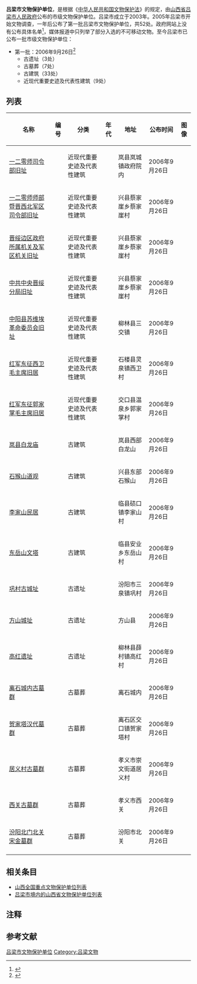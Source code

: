 '''吕梁市文物保护单位'''，是根据《[[中华人民共和国文物保护法|中华人民共和国文物保护法]]》的规定，由[[山西省|山西省]][[吕梁市|吕梁市]][[吕梁市人民政府|人民政府]]公布的市级文物保护单位。吕梁市成立于2003年。2005年吕梁市开始文物调查，一年后公布了第一批吕梁市文物保护单位，共52处。政府网站上没有公布具体名单<ref>{{cite web|title=我市第一批市级文物保护单位已公布|url=http://www.llipb.com/content/%E6%96%B0%E5%BB%BA%E6%96%87%E4%BB%B6%E5%A4%B9/2006-09/25/content_37574.htm|publisher=吕梁市人民政府|accessdate=2013-07-23|archive-date=2016-03-04|archive-url=https://web.archive.org/web/20160304093811/http://www.llipb.com/content/%E6%96%B0%E5%BB%BA%E6%96%87%E4%BB%B6%E5%A4%B9/2006-09/25/content_37574.htm|dead-url=no}}</ref>，媒体报道中只列举了部分入选的不可移动文物。至今吕梁市已公布一批市级文物保护单位：
* 第一批：2006年9月26日<ref>{{cite news|title=吕梁公布52个市级文物保护单位|url=http://www.sx.xinhuanet.com/dfzx/zfwz/2006-09/27/content_8142502.htm|accessdate=2013-07-23|newspaper=山西青年报|date=2006-09-27|deadurl=yes|archiveurl=https://web.archive.org/web/20061010210358/http://www.sx.xinhuanet.com/dfzx/zfwz/2006-09/27/content_8142502.htm|archivedate=2006-10-10}}</ref>
**古遗址（3处）
**古墓葬（7处）
**古建筑（33处）
**近现代重要史迹及代表性建筑（9处）

==列表==
{{未完成列表}}
<center>
{| class="wikitable sortable"
|- 
!名称 
!编号
!分类 
!年代
!地址
!公布时间
!图像
|-
|[[一二零师司令部旧址|一二零师司令部旧址]]
|
|近现代重要史迹及代表性建筑
|
|岚县岚城镇政府院内
|2006年9月26日
| style="padding:0"|
|-
|[[一二零师师部暨晋西北军区司令部旧址|一二零师师部暨晋西北军区司令部旧址]]
|
|近现代重要史迹及代表性建筑
|
|兴县蔡家崖乡蔡家崖村
|2006年9月26日
| style="padding:0"|
|-
|[[晋绥边区政府所属机关及军区机关旧址|晋绥边区政府所属机关及军区机关旧址]]
|
|近现代重要史迹及代表性建筑
|
|兴县蔡家崖乡蔡家崖村
|2006年9月26日
| style="padding:0"|
|-
|[[中共中央晋绥分局旧址|中共中央晋绥分局旧址]]
|
|近现代重要史迹及代表性建筑
|
|兴县蔡家崖乡蔡家崖村
|2006年9月26日
| style="padding:0"|
|-
|[[中阳县苏维埃革命委员会旧址|中阳县苏维埃革命委员会旧址]]
|
|近现代重要史迹及代表性建筑
|
|柳林县三交镇
|2006年9月26日
| style="padding:0"|
|-
|[[红军东征西卫毛主席旧居|红军东征西卫毛主席旧居]]
|
|近现代重要史迹及代表性建筑
|
|石楼县灵泉镇西卫村
|2006年9月26日
| style="padding:0"|
|-
|[[红军东征郭家掌毛主席旧居|红军东征郭家掌毛主席旧居]]
|
|近现代重要史迹及代表性建筑
|
|交口县温泉乡郭家掌村
|2006年9月26日
| style="padding:0"|
|-
|[[岚县白龙庙|岚县白龙庙]]
|
|古建筑
|
|岚县西部白龙山
|2006年9月26日
| style="padding:0"|
|-
|[[石猴山道观|石猴山道观]]
|
|古建筑
|
|兴县东部石猴山
|2006年9月26日
| style="padding:0"|
|-
|[[李家山民居|李家山民居]]
|
|古建筑
|
|临县碛口镇李家山村
|2006年9月26日
| style="padding:0"|
|-
|[[东岳山文塔|东岳山文塔]]
|
|古建筑
|
|临县安业乡东岳山村
|2006年9月26日
| style="padding:0"|
|-
|[[巩村古城址|巩村古城址]]
|
|古遗址
|
|汾阳市三泉镇巩村
|2006年9月26日
| style="padding:0"|
|-
|[[方山城址|方山城址]]
|
|古遗址
|
|方山县
|2006年9月26日
| style="padding:0"|
|-
|[[高红遗址|高红遗址]]
|
|古遗址
|
|柳林县薛村镇高红村
|2006年9月26日
| style="padding:0"|
|-
|[[离石城内古墓群|离石城内古墓群]]
|
|古墓葬
|
|离石城内
|2006年9月26日
| style="padding:0"|
|-
|[[贺家塔汉代墓群|贺家塔汉代墓群]]
|
|古墓葬
|
|离石区交口镇贺家塔村
|2006年9月26日
| style="padding:0"|
|-
|[[居义村古墓群|居义村古墓群]]
|
|古墓葬
|
|孝义市崇文街道居义村
|2006年9月26日
| style="padding:0"|
|-
|[[西关古墓群|西关古墓群]]
|
|古墓葬
|
|孝义市西关
|2006年9月26日
| style="padding:0"|
|-
|[[汾阳北门北关宋金墓群|汾阳北门北关宋金墓群]]
|
|古墓葬
|
|汾阳市北关
|2006年9月26日
| style="padding:0"|
|-
|}
</center>

==相关条目==
* [[山西全国重点文物保护单位列表|山西全国重点文物保护单位列表]]
* [[吕梁市境内的山西省文物保护单位列表|吕梁市境内的山西省文物保护单位列表]]

==注释==
{{ReflistH}}
{{NoteFoot}}
{{ReflistF}}

==参考文献==
{{Reflist}}

{{山西文保}}
[[Category:吕梁市文物保护单位|]]
[[Category:吕梁文物|Category:吕梁文物]]